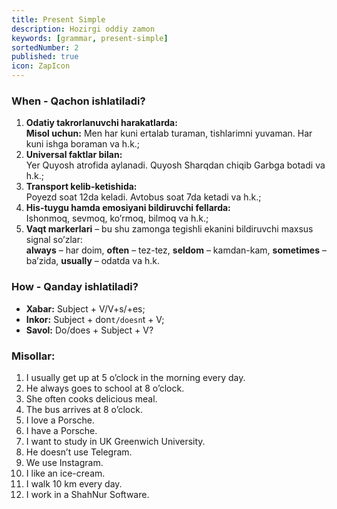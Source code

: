 ```yaml
---
title: Present Simple
description: Hozirgi oddiy zamon
keywords: [grammar, present-simple]
sortedNumber: 2
published: true
icon: ZapIcon
---
```


### When - Qachon ishlatiladi?


1. **Odatiy takrorlanuvchi harakatlarda:**  
   **Misol uchun:** Men har kuni ertalab turaman, tishlarimni yuvaman. Har kuni ishga boraman va h.k.;
2. **Universal faktlar bilan:**  
   Yer Quyosh atrofida aylanadi. Quyosh Sharqdan chiqib Garbga botadi va h.k.;
3. **Transport kelib-ketishida:**  
   Poyezd soat 12da keladi. Avtobus soat 7da ketadi va h.k.;
4. **His-tuygu hamda emosiyani bildiruvchi fellarda:**  
   Ishonmoq, sevmoq, ko’rmoq, bilmoq va h.k.;
5. **Vaqt markerlari** – bu shu zamonga tegishli ekanini bildiruvchi maxsus signal so’zlar:  
   **always** – har doim, **often** – tez-tez, **seldom** – kamdan-kam, **sometimes** – ba’zida, **usually** – odatda va h.k.

### How - Qanday ishlatiladi?

- **Xabar:** Subject + V/V+s/+es;
- **Inkor:** Subject + don`t/doesn`t + V;
- **Savol:** Do/does + Subject + V?

### Misollar:

1. I usually get up at 5 o’clock in the morning every day.
2. He always goes to school at 8 o’clock.
3. She often cooks delicious meal.
4. The bus arrives at 8 o’clock.
5. I love a Porsche.
6. I have a Porsche.
7. I want to study in UK Greenwich University.
8. He doesn’t use Telegram.
9. We use Instagram.
10. I like an ice-cream.
11. I walk 10 km every day.
12. I work in a ShahNur Software.
